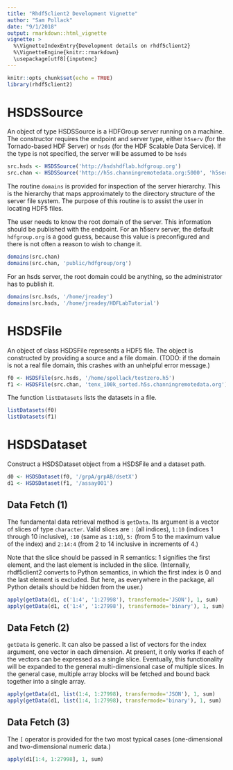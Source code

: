 ```yaml
---
title: "Rhdf5client2 Development Vignette"
author: "Sam Pollack"
date: "9/1/2018"
output: rmarkdown::html_vignette
vignette: >
  %\VignetteIndexEntry{Development details on rhdf5client2}
  %\VignetteEngine{knitr::rmarkdown}
  \usepackage[utf8]{inputenc}
---
```


```r
knitr::opts_chunk$set(echo = TRUE)
library(rhdf5client2)
```

# HSDSSource

An object of type HSDSSource is a HDFGroup server running on a machine. The 
constructor requires the endpoint and server type, either `h5serv` (for
the Tornado-based HDF Server) or `hsds` (for the HDF Scalable Data Service).
If the type is not specified, the server will be assumed to be `hsds`

```r
src.hsds <- HSDSSource('http://hsdshdflab.hdfgroup.org')
src.chan <- HSDSSource('http://h5s.channingremotedata.org:5000', 'h5serv')
```

The routine `domains` is provided for inspection of the server hierarchy.
This is the hierarchy that maps approximately to the directory structure of
the server file system. The purpose of this routine is to assist the user
in locating HDF5 files. 

The user needs to know the root domain of the server. This information 
should be published with the endpoint. For an h5serv server, the default 
`hdfgroup.org` is a good guess, because this value is preconfigured and 
there is not often a reason to wish to change it. 

```r
domains(src.chan)
domains(src.chan, 'public/hdfgroup/org')
```

For an hsds server, the root domain could be anything, so the administrator
has to publish it.

```r
domains(src.hsds, '/home/jreadey')
domains(src.hsds, '/home/jreadey/HDFLabTutorial')
```

# HSDSFile

An object of class HSDSFile represents a HDF5 file. The object is constructed 
by providing a source and a file domain. (TODO: if the domain is not a 
real file domain, this crashes with an unhelpful error message.)

```r
f0 <- HSDSFile(src.hsds, '/home/spollack/testzero.h5')
f1 <- HSDSFile(src.chan, 'tenx_100k_sorted.h5s.channingremotedata.org')
```

The function `listDatasets` lists the datasets in a file.

```r
listDatasets(f0)
listDatasets(f1)
```

# HSDSDataset

Construct a HSDSDataset object from a HSDSFile and a dataset path.

```r
d0 <- HSDSDataset(f0, '/grpA/grpAB/dsetX')
d1 <- HSDSDataset(f1, '/assay001')
```

## Data Fetch (1)

The fundamental data retrieval method is `getData`. Its argument is a
vector of slices of type `character`. Valid slices are `:` (all indices), 
`1:10` (indices 1 through 10 inclusive), `:10` (same as `1:10`), `5:` 
(from 5 to the maximum value of the index) and `2:14:4` (from 2 to 14 
inclusive in increments of 4.)

Note that the slice should be passed in R semantics: 1 signifies
the first element, and the last element is included in the slice. (Internally,
rhdf5client2 converts to Python semantics, in which the first index is 0 
and the last element is excluded. But here, as everywhere in the package,
all Python details should be hidden from the user.)

```r
apply(getData(d1, c('1:4', '1:27998'), transfermode='JSON'), 1, sum)
apply(getData(d1, c('1:4', '1:27998'), transfermode='binary'), 1, sum)
```

## Data Fetch (2)

`getData` is generic. It can also be passed a list of vectors for the index 
argument, one vector in each dimension. At present, it only works if 
each of the vectors can be expressed as a single slice. Eventually, this 
functionality will be expanded to the general multi-dimensional case of 
multiple slices. In the general case, multiple array blocks will be 
fetched and bound back together into a single array.

```r
apply(getData(d1, list(1:4, 1:27998), transfermode='JSON'), 1, sum)
apply(getData(d1, list(1:4, 1:27998), transfermode='binary'), 1, sum)
```

## Data Fetch (3)

The `[` operator is provided for the two most typical cases (one-dimensional and two-dimensional numeric data.)

```r
apply(d1[1:4, 1:27998], 1, sum)
```










